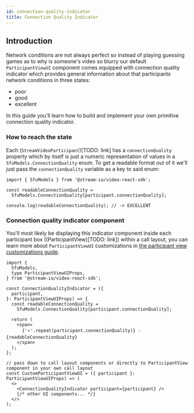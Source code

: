 ```yaml
---
id: connection-quality-indicator
title: Connection Quality Indicator
---
```


## Introduction

Network conditions are not always perfect so instead of playing guessing games as to why is someone's video so blurry our default `ParticipantViewUI` component comes equipped with connection quality indicator which provides general information about that participants network conditions in three states:

- poor
- good
- excellent

In this guide you'll learn how to build and implement your own primitive connection quality indicator.

### How to reach the state

Each (`StreamVideoParticipant`)[TODO: link] has a `connectionQuality` property which by itself is just a numeric representation of values in a `SfuModels.ConnectionQuality` enum. To get a readable format out of it we'll just pass the `connectionQuality` variable as a key to said enum:

```tsx
import { SfuModels } from '@stream-io/video-react-sdk';

const readableConnectionQuality =
  SfuModels.ConnectionQuality[participant.connectionQuality];

console.log(readableConnectionQuality); // -> EXCELLENT
```

### Connection quality indicator component

You'll most likely be displaying this indicator component inside each participant box ((ParticipantView)[TODO: link]) within a call layout, you can learn more about `ParticipantViewUI` customizations in [the participant view customizations guide](./14-participant-view-customizations.mdx).

```tsx
import {
  SfuModels,
  type ParticipantViewUIProps,
} from '@stream-io/video-react-sdk';

const ConnectionQualityIndicator = ({
  participant,
}: ParticipantViewUIProps) => {
  const readableConnectionQuality =
    SfuModels.ConnectionQuality[participant.connectionQuality];

  return (
    <span>
      {'⭐️'.repeat(participant.connectionQuality)} - {readableConnectionQuality}
    </span>
  );
};

// pass down to call layout components or directly to ParticipantView component in your own call layout
const CustomParticipantViewUI = ({ participant }: ParticipantViewUIProps) => (
  <>
    <ConnectionQualityIndicator participant={participant} />
    {/* other UI components... */}
  </>
);
```
